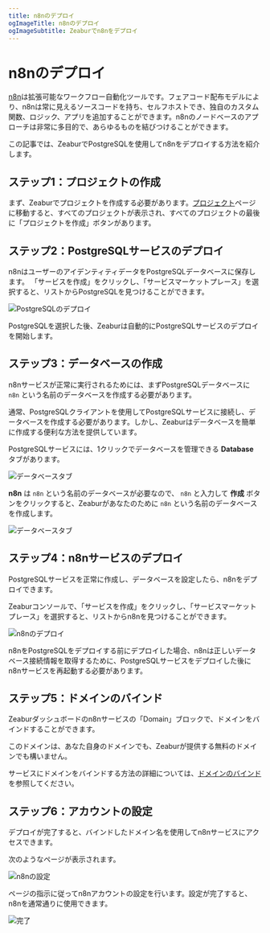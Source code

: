 ```yaml
---
title: n8nのデプロイ
ogImageTitle: n8nのデプロイ
ogImageSubtitle: Zeaburでn8nをデプロイ
---
```



# n8nのデプロイ

[n8n](https://github.com/n8n-io/n8n)は拡張可能なワークフロー自動化ツールです。フェアコード配布モデルにより、n8nは常に見えるソースコードを持ち、セルフホストでき、独自のカスタム関数、ロジック、アプリを追加することができます。n8nのノードベースのアプローチは非常に多目的で、あらゆるものを結びつけることができます。

この記事では、ZeaburでPostgreSQLを使用してn8nをデプロイする方法を紹介します。

## ステップ1：プロジェクトの作成

まず、Zeaburでプロジェクトを作成する必要があります。[プロジェクト](https://dash.zeabur.com/projects)ページに移動すると、すべてのプロジェクトが表示され、すべてのプロジェクトの最後に「プロジェクトを作成」ボタンがあります。

## ステップ2：PostgreSQLサービスのデプロイ

n8nはユーザーのアイデンティティデータをPostgreSQLデータベースに保存します。 「サービスを作成」をクリックし、「サービスマーケットプレース」を選択すると、リストからPostgreSQLを見つけることができます。

![PostgreSQLのデプロイ](/marketplace/postgresql/deploy.png)

PostgreSQLを選択した後、Zeaburは自動的にPostgreSQLサービスのデプロイを開始します。

## ステップ3：データベースの作成

n8nサービスが正常に実行されるためには、まずPostgreSQLデータベースに `n8n` という名前のデータベースを作成する必要があります。

通常、PostgreSQLクライアントを使用してPostgreSQLサービスに接続し、データベースを作成する必要があります。しかし、Zeaburはデータベースを簡単に作成する便利な方法を提供しています。

PostgreSQLサービスには、1クリックでデータベースを管理できる **Database** タブがあります。

![データベースタブ](/marketplace/n8n/database-tab.png)

**n8n** は `n8n` という名前のデータベースが必要なので、 `n8n` と入力して **作成** ボタンをクリックすると、Zeaburがあなたのために `n8n` という名前のデータベースを作成します。


![データベースタブ](/marketplace/n8n/database-n8n.png)

## ステップ4：n8nサービスのデプロイ

PostgreSQLサービスを正常に作成し、データベースを設定したら、n8nをデプロイできます。


Zeaburコンソールで、「サービスを作成」をクリックし、「サービスマーケットプレース」を選択すると、リストからn8nを見つけることができます。

![n8nのデプロイ](/marketplace/n8n/deploy.png)

<Callout>
  n8nをPostgreSQLをデプロイする前にデプロイした場合、n8nは正しいデータベース接続情報を取得するために、PostgreSQLサービスをデプロイした後にn8nサービスを再起動する必要があります。
</Callout>

## ステップ5：ドメインのバインド

Zeaburダッシュボードのn8nサービスの「Domain」ブロックで、ドメインをバインドすることができます。

このドメインは、あなた自身のドメインでも、Zeaburが提供する無料のドメインでも構いません。

サービスにドメインをバインドする方法の詳細については、[ドメインのバインド](../deploy/domain-binding)を参照してください。

## ステップ6：アカウントの設定

デプロイが完了すると、バインドしたドメイン名を使用してn8nサービスにアクセスできます。

次のようなページが表示されます。

![n8nの設定](/marketplace/n8n/setup.png)

ページの指示に従ってn8nアカウントの設定を行います。設定が完了すると、n8nを通常通りに使用できます。

![完了](/marketplace/n8n/finish.png)